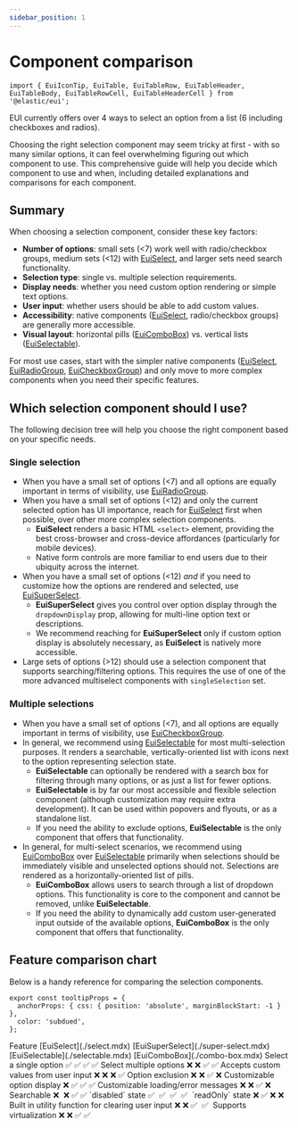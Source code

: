 ```yaml
---
sidebar_position: 1
---
```


# Component comparison

```mdx-code-block
import { EuiIconTip, EuiTable, EuiTableRow, EuiTableHeader, EuiTableBody, EuiTableRowCell, EuiTableHeaderCell } from '@elastic/eui';
```

EUI currently offers over 4 ways to select an option from a list (6 including checkboxes and radios).

Choosing the right selection component may seem tricky at first - with so many similar options, it can feel overwhelming figuring out which component to use. This comprehensive guide will help you decide which component to use and when, including detailed explanations and comparisons for each component.

## Summary

When choosing a selection component, consider these key factors:

- **Number of options**: small sets (\<7) work well with radio/checkbox groups, medium sets (\<12) with [EuiSelect](./select.mdx), and larger sets need search functionality.
- **Selection type**: single vs. multiple selection requirements.
- **Display needs**: whether you need custom option rendering or simple text options.
- **User input**: whether users should be able to add custom values.
- **Accessibility**: native components ([EuiSelect](./select.mdx), radio/checkbox groups) are generally more accessible.
- **Visual layout**: horizontal pills ([EuiComboBox](./combo-box.mdx)) vs. vertical lists ([EuiSelectable](./selectable.mdx)).

For most use cases, start with the simpler native components ([EuiSelect](./select.mdx), [EuiRadioGroup](./checkboxes-and-radios/index.mdx#radio-group), [EuiCheckboxGroup](./checkboxes-and-radios/index.mdx#checkbox-group)) and only move to more complex components when you need their specific features.

## Which selection component should I use?

The following decision tree will help you choose the right component based on your specific needs.

### Single selection

- When you have a small set of options (\<7) and all options are equally important in terms of visibility, use [EuiRadioGroup](./checkboxes-and-radios/index.mdx#radio-group).
- When you have a small set of options (\<12) and only the current selected option has UI importance, reach for [EuiSelect](./select.mdx) first when possible, over other more complex selection components.
    - **EuiSelect** renders a basic HTML `<select>` element, providing the best cross-browser and cross-device affordances (particularly for mobile devices).
    - Native form controls are more familiar to end users due to their ubiquity across the internet.
- When you have a small set of options (\<12) _and_ if you need to customize how the options are rendered and selected, use [EuiSuperSelect](./super-select.mdx).
    - **EuiSuperSelect** gives you control over option display through the `dropdownDisplay` prop, allowing for multi-line option text or descriptions.
    - We recommend reaching for **EuiSuperSelect** only if custom option display is absolutely necessary, as **EuiSelect** is natively more accessible.
- Large sets of options (\>12) should use a selection component that supports searching/filtering options. This requires the use of one of the more advanced multiselect components with `singleSelection` set.

### Multiple selections

- When you have a small set of options (\<7), and all options are equally important in terms of visibility, use [EuiCheckboxGroup](./checkboxes-and-radios/index.mdx#checkbox-group).
- In general, we recommend using [EuiSelectable](./selectable.mdx) for most multi-selection purposes. It renders a searchable, vertically-oriented list with icons next to the option representing selection state.
    - **EuiSelectable** can optionally be rendered with a search box for filtering through many options, or as just a list for fewer options.
    - **EuiSelectable** is by far our most accessible and flexible selection component (although customization may require extra development). It can be used within popovers and flyouts, or as a standalone list.
    - If you need the ability to exclude options, **EuiSelectable** is the only component that offers that functionality.
- In general, for multi-select scenarios, we recommend using [EuiComboBox](./combo-box.mdx) over [EuiSelectable](./selectable.mdx) primarily when selections should be immediately visible and unselected options should not. Selections are rendered as a horizontally-oriented list of pills.
    - **EuiComboBox** allows users to search through a list of dropdown options. This functionality is core to the component and cannot be removed, unlike **EuiSelectable**.
    - If you need the ability to dynamically add custom user-generated input outside of the available options, **EuiComboBox** is the only component that offers that functionality.

## Feature comparison chart

Below is a handy reference for comparing the selection components.

```mdx-code-block
export const tooltipProps = {
  anchorProps: { css: { position: 'absolute', marginBlockStart: -1 } },
  color: 'subdued',
};
```

<EuiTable>
  <EuiTableHeader>
    <EuiTableHeaderCell>Feature</EuiTableHeaderCell>
    <EuiTableHeaderCell align="center">[EuiSelect](./select.mdx)</EuiTableHeaderCell>
    <EuiTableHeaderCell align="center">[EuiSuperSelect](./super-select.mdx)</EuiTableHeaderCell>
    <EuiTableHeaderCell align="center">[EuiSelectable](./selectable.mdx)</EuiTableHeaderCell>
    <EuiTableHeaderCell align="center">[EuiComboBox](./combo-box.mdx)</EuiTableHeaderCell>
  </EuiTableHeader>
  <EuiTableBody>
    <EuiTableRow>
      <EuiTableRowCell>Select a single option</EuiTableRowCell>
      <EuiTableRowCell align="center">✅</EuiTableRowCell>
      <EuiTableRowCell align="center">✅</EuiTableRowCell>
      <EuiTableRowCell align="center">✅</EuiTableRowCell>
      <EuiTableRowCell align="center">✅</EuiTableRowCell>
    </EuiTableRow>
    <EuiTableRow>
      <EuiTableRowCell>Select multiple options</EuiTableRowCell>
      <EuiTableRowCell align="center">❌</EuiTableRowCell>
      <EuiTableRowCell align="center">❌</EuiTableRowCell>
      <EuiTableRowCell align="center">✅</EuiTableRowCell>
      <EuiTableRowCell align="center">✅</EuiTableRowCell>
    </EuiTableRow>
    <EuiTableRow>
      <EuiTableRowCell>Accepts custom values from user input</EuiTableRowCell>
      <EuiTableRowCell align="center">❌</EuiTableRowCell>
      <EuiTableRowCell align="center">❌</EuiTableRowCell>
      <EuiTableRowCell align="center">❌</EuiTableRowCell>
      <EuiTableRowCell align="center">✅</EuiTableRowCell>
    </EuiTableRow>
    <EuiTableRow>
      <EuiTableRowCell>Option exclusion</EuiTableRowCell>
      <EuiTableRowCell align="center">❌</EuiTableRowCell>
      <EuiTableRowCell align="center">❌</EuiTableRowCell>
      <EuiTableRowCell align="center">✅</EuiTableRowCell>
      <EuiTableRowCell align="center">❌</EuiTableRowCell>
    </EuiTableRow>
    <EuiTableRow>
      <EuiTableRowCell>Customizable option display</EuiTableRowCell>
      <EuiTableRowCell align="center">❌</EuiTableRowCell>
      <EuiTableRowCell align="center">✅</EuiTableRowCell>
      <EuiTableRowCell align="center">✅</EuiTableRowCell>
      <EuiTableRowCell align="center">✅</EuiTableRowCell>
    </EuiTableRow>
    <EuiTableRow>
      <EuiTableRowCell>Customizable loading/error messages</EuiTableRowCell>
      <EuiTableRowCell align="center">❌</EuiTableRowCell>
      <EuiTableRowCell align="center">❌</EuiTableRowCell>
      <EuiTableRowCell align="center">✅</EuiTableRowCell>
      <EuiTableRowCell align="center">❌</EuiTableRowCell>
    </EuiTableRow>
    <EuiTableRow>
      <EuiTableRowCell>Searchable</EuiTableRowCell>
      <EuiTableRowCell align="center">
        ❌&nbsp;<EuiIconTip type="info" content="Native select behavior will jump to options based on user typing" {...tooltipProps} />
      </EuiTableRowCell>
      <EuiTableRowCell align="center">❌</EuiTableRowCell>
      <EuiTableRowCell align="center">✅</EuiTableRowCell>
      <EuiTableRowCell align="center">✅</EuiTableRowCell>
    </EuiTableRow>
    <EuiTableRow>
      <EuiTableRowCell>`disabled` state</EuiTableRowCell>
      <EuiTableRowCell align="center">
        ✅&nbsp;<EuiIconTip type="info" content="Disables whole component" {...tooltipProps} />
      </EuiTableRowCell>
      <EuiTableRowCell align="center">
        ✅&nbsp;<EuiIconTip type="info" content="Disables individual option" {...tooltipProps} />
      </EuiTableRowCell>
      <EuiTableRowCell align="center">
        ✅&nbsp;<EuiIconTip type="info" content="Disables individual option" {...tooltipProps} />
      </EuiTableRowCell>
      <EuiTableRowCell align="center">
        ✅&nbsp;<EuiIconTip type="info" content="Disables whole component" {...tooltipProps} />
      </EuiTableRowCell>
    </EuiTableRow>
    <EuiTableRow>
      <EuiTableRowCell>`readOnly` state</EuiTableRowCell>
      <EuiTableRowCell align="center">❌</EuiTableRowCell>
      <EuiTableRowCell align="center">✅</EuiTableRowCell>
      <EuiTableRowCell align="center">❌</EuiTableRowCell>
      <EuiTableRowCell align="center">❌</EuiTableRowCell>
    </EuiTableRow>
    <EuiTableRow>
      <EuiTableRowCell>Built in utility function for clearing user input</EuiTableRowCell>
      <EuiTableRowCell align="center">❌</EuiTableRowCell>
      <EuiTableRowCell align="center">❌</EuiTableRowCell>
      <EuiTableRowCell align="center">
        ✅&nbsp;<EuiIconTip type="info" content="Clears search input" {...tooltipProps} />
      </EuiTableRowCell>
      <EuiTableRowCell align="center">
        ✅&nbsp;<EuiIconTip type="info" content="Clears all selections" {...tooltipProps} />
      </EuiTableRowCell>
    </EuiTableRow>
    <EuiTableRow>
      <EuiTableRowCell>Supports virtualization</EuiTableRowCell>
      <EuiTableRowCell align="center">❌</EuiTableRowCell>
      <EuiTableRowCell align="center">❌</EuiTableRowCell>
      <EuiTableRowCell align="center">✅</EuiTableRowCell>
      <EuiTableRowCell align="center">✅</EuiTableRowCell>
    </EuiTableRow>
  </EuiTableBody>
</EuiTable>

